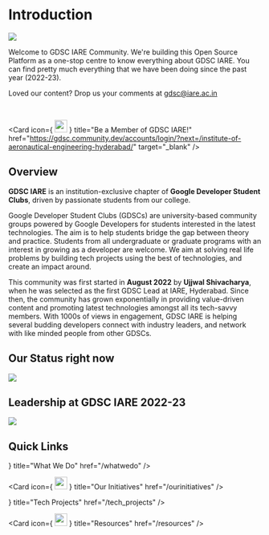
# Introduction

![](../public/images/left_aligned_banner.png)

Welcome to GDSC IARE Community. We're building this Open Source Platform as a one-stop centre to know everything about GDSC IARE. You can find pretty much everything that we have been doing since the past year (2022-23).

Loved our content? Drop us your comments at [gdsc@iare.ac.in](mailto:gdsc@iare.ac.in)

<br />

<Card
    icon={
        <img
            src="https://em-content.zobj.net/source/microsoft-teams/363/heart-hands_1faf6.png"
            width="25px"
        />
    }
    title="Be a Member of GDSC IARE!"
    href="https://gdsc.community.dev/accounts/login/?next=/institute-of-aeronautical-engineering-hyderabad/"
    target="_blank"
/>

## Overview

**GDSC IARE** is an institution-exclusive chapter of **Google Developer Student Clubs**, driven by passionate students from our college.

Google Developer Student Clubs (GDSCs) are university-based community groups powered by Google Developers for students interested in the latest technologies. The aim is to help students bridge the gap between theory and practice. Students from all undergraduate or graduate programs with an interest in growing as a developer are welcome. We aim at solving real life problems by building tech projects using the best of technologies, and create an impact around.

This community was first started in **August 2022** by **Ujjwal Shivacharya**, when he was selected as the first GDSC Lead at IARE, Hyderabad. Since then, the community has grown exponentially in providing value-driven content and promoting latest technologies amongst all its tech-savvy members. With 1000s of views in engagement, GDSC IARE is helping several budding developers connect with industry leaders, and network with like minded people from other GDSCs.

## Our Status right now

![](../public/images/status.png)

## Leadership at GDSC IARE 2022-23

![](../public/images/core_team.png)

## Quick Links

<Cards>
  <Card
    icon={
        <img src="https://em-content.zobj.net/source/microsoft-teams/363/light-bulb_1f4a1.png" width='25px' />
    }
    title="What We Do"
    href="/whatwedo"
  />

  <Card
    icon={
        <img src="https://em-content.zobj.net/source/animated-noto-color-emoji/356/sparkles_2728.gif" width='25px' />
    }
    title="Our Initiatives"
    href="/ourinitiatives"
  />
</Cards>

<Cards>
  <Card
    icon={
        <img src="https://em-content.zobj.net/source/microsoft-teams/363/robot_1f916.png" width='25px' />
    }
    title="Tech Projects"
    href="/tech_projects"
  />

  <Card
    icon={
        <img src="https://em-content.zobj.net/source/microsoft-teams/363/open-book_1f4d6.png" width='25px' />
    }
    title="Resources"
    href="/resources"
  />
  
</Cards>
